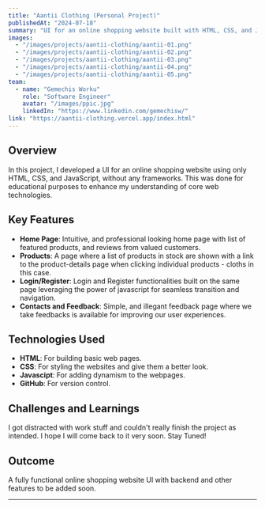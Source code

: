 ```yaml
---
title: "Aantii Clothing (Personal Project)"
publishedAt: "2024-07-18"
summary: "UI for an online shopping website built with HTML, CSS, and JavaScript only."
images:
  - "/images/projects/aantii-clothing/aantii-01.png"
  - "/images/projects/aantii-clothing/aantii-02.png"
  - "/images/projects/aantii-clothing/aantii-03.png"
  - "/images/projects/aantii-clothing/aantii-04.png"
  - "/images/projects/aantii-clothing/aantii-05.png"
team:
  - name: "Gemechis Worku"
    role: "Software Engineer"
    avatar: "/images/ppic.jpg"
    linkedIn: "https://www.linkedin.com/gemechisw/"
link: "https://aantii-clothing.vercel.app/index.html"
---
```


## Overview

In this project, I developed a UI for an online shopping website using only HTML, CSS, and JavaScript, without any frameworks. This was done for educational purposes to enhance my understanding of core web technologies.

## Key Features

- **Home Page**: Intuitive, and professional looking home page with list of featured products, and reviews from valued customers.
- **Products**: A page where a list of products in stock are shown with a link to the product-details page when clicking individual products - cloths in this case.
- **Login/Register**: Login and Register functionalities built on the same page leveraging the power of javascript for seamless transition and navigation.
- **Contacts and Feedback**: Simple, and illegant feedback page where we take feedbacks is available for improving our user experiences.

## Technologies Used

- **HTML**: For building basic web pages.
- **CSS**: For styling the websites and give them a better look.
- **Javascipt**: For adding dynamism to the webpages.
- **GitHub**: For version control.

## Challenges and Learnings

I got distracted with work stuff and couldn't really finish the project as intended. I hope I will come back to it very soon. Stay Tuned!

## Outcome
A fully functional online shopping website UI with backend and other features to be added soon.

---

